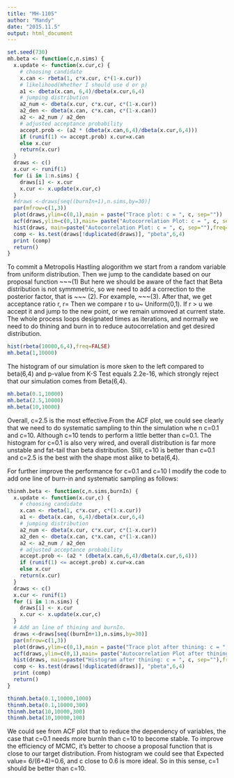 ```yaml
---
title: "MH-1105"
author: "Mandy"
date: "2015.11.5"
output: html_document
---
```

```r
set.seed(730)
mh.beta <- function(c,n.sims) {
  x.update <- function(x.cur,c) {
    # choosing candidate
    x.can <- rbeta(1, c*x.cur, c*(1-x.cur))
    # likelihood(Whether I should use d or p)
    a1 <- dbeta(x.can, 6,4)/dbeta(x.cur,6,4)
    # jumping distribution
    a2_num <- dbeta(x.cur, c*x.cur, c*(1-x.cur))
    a2_den <- dbeta(x.can, c*x.can, c*(1-x.can))
    a2 <- a2_num / a2_den
    # adjusted acceptance probability
    accept.prob <- (a2 * (dbeta(x.can,6,4)/dbeta(x.cur,6,4)))
    if (runif(1) <= accept.prob) x.cur=x.can
    else x.cur
    return(x.cur)
  }
  draws <- c()
  x.cur <- runif(1)
  for (i in 1:n.sims) {
    draws[i] <- x.cur
    x.cur <- x.update(x.cur,c)
  }
  #draws <-draws[seq((burnIn+1),n.sims,by=30)]
  par(mfrow=c(1,3))
  plot(draws,ylim=c(0,1),main = paste("Trace plot: c = ", c, sep=""))
  acf(draws,ylim=c(0,1),main= paste("Autocorrelation Plot: c = ", c, sep=""))
  hist(draws, main=paste("Autocorrelation Plot: c = ", c, sep=""),freq=FALSE)
  comp <- ks.test(draws[!duplicated(draws)], "pbeta",6,4)
  print (comp)
  return()
}
```
To commit a Metropolis Hastling alogorithm we start from a random variable from uniform distribution. Then we jump to the candidate based on our proposal function ~~~(1)
But here we should be aware of the fact that Beta distribution is not symmmetric, so we need to add a correction to the posterior factor, that is ~~~ (2). For example, ~~~(3). After that, we get acceptance ratio r, r=
Then we compare r to u~ Uniform(0,1). If r > u we accept it and jump to the new point, or we remain unmoved at current state. 
The whole process loops designated times as iterations, and normally we need to do thining and burn in to reduce autocorrelation and get desired distribution.

```r
hist(rbeta(10000,6,4),freq=FALSE)
mh.beta(1,10000)
```
The histogram of our simulation is more sken to the left compared to beta(6,4) and p-value from K-S Test equals 2.2e-16, which strongly reject that our simulation comes from Beta(6,4).

```r
mh.beta(0.1,10000)
mh.beta(2.5,10000)
mh.beta(10,10000) 
```

Overall, c=2.5 is the most effective.From the ACF plot, we could see clearly that we need to do systematic sampling to thin the simulation whe n c=0.1 and c=10. Although c=10 tends to perform a little better than c=0.1. The histogram for c=0.1 is also very wired, and overall distribution is far more unstable and fat-tail than beta distribution. Still, c=10 is better than c=0.1 and c=2.5 is the best with the shape most alike to beta(6,4). 

For further improve the performance for c=0.1 and c=10 I modify the code to add one line of burn-in and systematic sampling as follows:
```r
thinmh.beta <- function(c,n.sims,burnIn) {
  x.update <- function(x.cur,c) {
    # choosing candidate
    x.can <- rbeta(1, c*x.cur, c*(1-x.cur))
    a1 <- dbeta(x.can, 6,4)/dbeta(x.cur,6,4)
    # jumping distribution
    a2_num <- dbeta(x.cur, c*x.cur, c*(1-x.cur))
    a2_den <- dbeta(x.can, c*x.can, c*(1-x.can))
    a2 <- a2_num / a2_den
    # adjusted acceptance probability
    accept.prob <- (a2 * (dbeta(x.can,6,4)/dbeta(x.cur,6,4)))
    if (runif(1) <= accept.prob) x.cur=x.can
    else x.cur
    return(x.cur)
  }
  draws <- c()
  x.cur <- runif(1)
  for (i in 1:n.sims) {
    draws[i] <- x.cur
    x.cur <- x.update(x.cur,c)
  }
  # Add an line of thining and burnIn.
  draws <-draws[seq((burnIn+1),n.sims,by=30)]
  par(mfrow=c(1,3))
  plot(draws,ylim=c(0,1),main = paste("Trace plot after thining: c = ", c, sep=""))
  acf(draws,ylim=c(0,1),main= paste("Autocorrelation Plot after thining: c = ", c, sep=""))
  hist(draws, main=paste("Histogram after thining: c = ", c, sep=""),freq=FALSE)
  comp <- ks.test(draws[!duplicated(draws)], "pbeta",6,4)
  print (comp)
  return()
}
```

```r
thinmh.beta(0.1,10000,1000)
thinmh.beta(0.1,10000,300)
thinmh.beta(10,10000,300)
thinmh.beta(10,10000,100)
```

We could see from ACF plot that to reduce the dependency of variables, the case that c=0.1 needs more burnIn than c=10 to become stable. To improve the efficiency of MCMC, it's better to choose a proposal function that is close to our target distribution. From histogram we could see that Expected value= 6/(6+4)=0.6, and c close to 0.6 is more ideal. So in this sense, c=1 should be better than c=10.